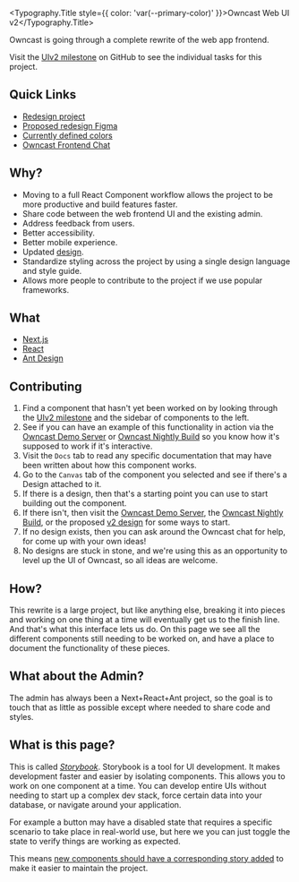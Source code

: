 
<Meta title="Owncast/Documentation/Readme" />

<Typography.Title style={{ color: 'var(--primary-color)' }}>Owncast Web UI v2</Typography.Title>

Owncast is going through a complete rewrite of the web app frontend.

Visit the [UIv2 milestone](https://github.com/owncast/owncast/milestone/18) on GitHub to see the individual tasks for this project.

## Quick Links

- [Redesign project](https://github.com/owncast/owncast/milestone/18)
- [Proposed redesign Figma](https://www.figma.com/file/B6ICOn1J3dyYeoZM5kPM2A/Owncast---Review?node-id=643%3A17)
- [Currently defined colors](/story/owncast-style-guide-colors--page)
- [Owncast Frontend Chat](https://owncast.rocket.chat/group/frontend-dev)

## Why?

- Moving to a full React Component workflow allows the project to be more productive and build features faster.
- Share code between the web frontend UI and the existing admin.
- Address feedback from users.
- Better accessibility.
- Better mobile experience.
- Updated [design](https://www.figma.com/proto/B6ICOn1J3dyYeoZM5kPM2A/Owncast---Review?node-id=643%3A646&scaling=min-zoom&page-id=643%3A17&starting-point-node-id=643%3A44).
- Standardize styling across the project by using a single design language and style guide.
- Allows more people to contribute to the project if we use popular frameworks.

## What

- [Next.js](https://nextjs.org/)
- [React](https://reactjs.org/)
- [Ant Design](https://ant.design/)

## Contributing

1. Find a component that hasn't yet been worked on by looking through the [UIv2 milestone](https://github.com/owncast/owncast/milestone/18)
   and the sidebar of components to the left.
1. See if you can have an example of this functionality in action via the [Owncast Demo Server](https://watch.owncast.online) or [Owncast Nightly Build](https://nightly.owncast.online) so you know how it's supposed to work if it's interactive.
1. Visit the `Docs` tab to read any specific documentation that may have been written about how this component works.
1. Go to the `Canvas` tab of the component you selected and see if there's a Design attached to it.
1. If there is a design, then that's a starting point you can use to start building out the component.
1. If there isn't, then visit the [Owncast Demo Server](https://watch.owncast.online), the [Owncast Nightly Build](https://nightly.owncast.online), or the proposed [v2 design](https://www.figma.com/proto/B6ICOn1J3dyYeoZM5kPM2A/Owncast---Review?node-id=643%3A646&scaling=min-zoom&page-id=643%3A17&starting-point-node-id=643%3A44) for some ways to start.
1. If no design exists, then you can ask around the Owncast chat for help, for come up with your own ideas!
1. No designs are stuck in stone, and we're using this as an opportunity to level up the UI of Owncast, so all ideas are welcome.

## How?

This rewrite is a large project, but like anything else, breaking it into pieces and working on one thing at a time will eventually get us to the finish line.
And that's what this interface lets us do. On this page we see all the different components still needing to be worked on, and have a place to document the functionality of these pieces.

## What about the Admin?

The admin has always been a Next+React+Ant project, so the goal is to touch that as little as possible except where needed to share code and styles.

## What is this page?

This is called [_Storybook_](https://storybook.js.org/docs/react/get-started/introduction).
Storybook is a tool for UI development. It makes development faster and easier by isolating components.
This allows you to work on one component at a time. You can develop entire UIs without needing to start
up a complex dev stack, force certain data into your database, or navigate around your application.

For example a button may have a disabled state that requires a specific scenario to take place in real-world use,
but here we you can just toggle the state to verify things are working as expected.

This means [new components should have a corresponding story added](https://storybook.js.org/docs/react/get-started/whats-a-story) to make it easier to maintain the project.
